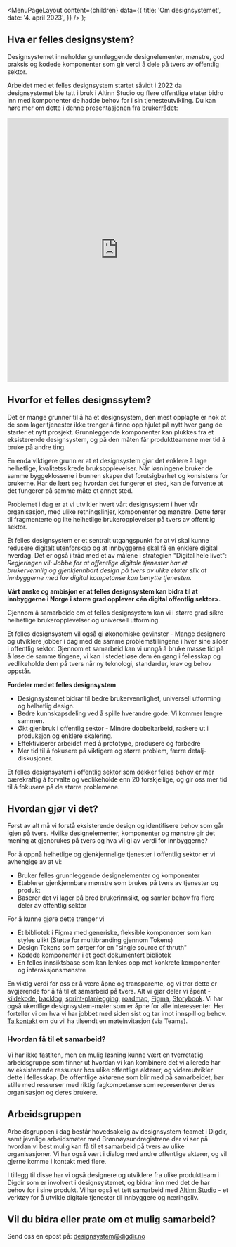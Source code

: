 
<Meta
  title='Om designsystemet'
  description='Beskrivelse'
/>

  <MenuPageLayout
    content={children}
    data={{
      title: 'Om designsystemet',
      date: '4. april 2023',
    }}
  />
);

## Hva er felles designsystem?

Designsystemet inneholder grunnleggende designelementer, mønstre, god praksis og kodede komponenter som gir verdi å dele på tvers av offentlig sektor.

Arbeidet med et felles designsystem startet såvidt i 2022 da designsystemet ble tatt i bruk i Altinn Studio og flere offentlige etater bidro inn med komponenter de hadde behov for i sin tjenesteutvikling. Du kan høre mer om dette i denne presentasjonen fra [brukerrådet](https://vimeo.com/757069999?embedded=true&source=vimeo_logo&owner=21253381):

<iframe
  src='https://player.vimeo.com/video/757069999?h=9b4a3be505'
  width='100%'
  height='600px'
  frameborder='0'
  allow='autoplay; fullscreen; picture-in-picture'
  allowfullscreen
></iframe>

## Hvorfor et felles designssytem?

Det er mange grunner til å ha et designsystem, den mest opplagte er nok at de som lager tjenester ikke trenger å finne opp hjulet på nytt hver gang de starter et nytt prosjekt. Grunnleggende komponenter kan plukkes fra et eksisterende designsystem, og på den måten får produktteamene mer tid å bruke på andre ting.

En enda viktigere grunn er at et designsystem gjør det enklere å lage helhetlige, kvalitetssikrede bruksopplevelser. Når løsningene bruker de samme byggeklossene i bunnen skaper det forutsigbarhet og konsistens for brukerne. Har de lært seg hvordan det fungerer et sted, kan de forvente at det fungerer på samme måte et annet sted.

Problemet i dag er at vi utvikler hvert vårt designsystem i hver vår organisasjon, med ulike retningslinjer, komponenter og mønstre. Dette fører til fragmenterte og lite helhetlige brukeropplevelser på tvers av offentlig sektor.

Et felles designsystem er et sentralt utgangspunkt for at vi skal kunne redusere digitalt utenforskap og at innbyggerne skal få en enklere digital hverdag. Det er også i tråd med et av målene i strategien "Digital hele livet": _Regjeringen vil: Jobbe for at offentlige digitale tjenester har et brukervennlig og gjenkjennbart design på tvers av ulike etater slik at innbyggerne med lav digital kompetanse kan benytte tjenesten._

**Vårt ønske og ambisjon er at felles designsystem kan bidra til at innbyggerne i Norge i større grad opplever «én digital offentlig sektor».**

Gjennom å samarbeide om et felles designsystem kan vi i større grad sikre helhetlige brukeropplevelser og universell utforming.

Et felles designsystem vil også gi økonomiske gevinster - Mange designere og utviklere jobber i dag med de samme problemstillingene i hver sine siloer i offentlig sektor. Gjennom et samarbeid kan vi unngå å bruke masse tid på å løse de samme tingene, vi kan i stedet løse dem èn gang i fellesskap og vedlikeholde dem på tvers når ny teknologi, standarder, krav og behov oppstår.

**Fordeler med et felles designsystem**

- Designsystemet bidrar til bedre brukervennlighet, universell utforming og helhetlig design.
- Bedre kunnskapsdeling ved å spille hverandre gode. Vi kommer lengre sammen.
- Økt gjenbruk i offentlig sektor​ - Mindre dobbeltarbeid, raskere ut i produksjon og enklere skalering.
- Effektiviserer arbeidet med å prototype, produsere og forbedre
- Mer tid til å fokusere på viktigere og større problem, færre detalj-diskusjoner.

Et felles designsystem i offentlig sektor som dekker felles behov er mer bærekraftig å forvalte og vedlikeholde enn 20 forskjellige, og gir oss mer tid til å fokusere på de større problemene.

## Hvordan gjør vi det?

Først av alt må vi forstå eksisterende design og identifisere behov som går igjen på tvers. Hvilke designelementer, komponenter og mønstre gir det mening at gjenbrukes på tvers og hva vil gi av verdi for innbyggerne?

For å oppnå helhetlige og gjenkjennelige tjenester i offentlig sektor er vi avhengige av at vi:

- Bruker felles grunnleggende designelementer og komponenter
- Etablerer gjenkjennbare mønstre som brukes på tvers av tjenester og produkt
- Baserer det vi lager på bred brukerinnsikt, og samler behov fra flere deler av offentlig sektor

For å kunne gjøre dette trenger vi

- Et bibliotek i Figma med generiske, fleksible komponenter som kan styles ulikt (Støtte for multibranding gjennom Tokens)
- Design Tokens som sørger for en "single source of thruth"
- Kodede komponenter i et godt dokumentert bibliotek
- En felles innsiktsbase som kan lenkes opp mot konkrete komponenter og interaksjonsmønstre

En viktig verdi for oss er å være åpne og transparente, og vi tror dette er avgjørende for å få til et samarbeid på tvers. Alt vi gjør deler vi åpent - [kildekode](https://github.com/digdir/designsystem), [backlog](https://github.com/orgs/digdir/projects/3/views/1), [sprint-planlegging](https://github.com/orgs/digdir/projects/3/views/8), [roadmap](https://github.com/orgs/digdir/projects/3/views/1?pane=issue&itemId=19744450), [Figma](https://www.figma.com/file/vpM9dqqQPHqU6ogfKp5tlr/Felles-komponenter?node-id=6615%3A20148&t=rJYuezxREbfP1OVv-1), [Storybook](https://digdir.github.io/designsystem/). Vi har også ukentlige designsystem-møter som er åpne for alle interessenter. Her forteller vi om hva vi har jobbet med siden sist og tar imot innspill og behov. [Ta kontakt](mailto:designsystem@digdir.no) om du vil ha tilsendt en møteinvitasjon (via Teams).

### Hvordan få til et samarbeid?

Vi har ikke fastiten, men en mulig løsning kunne vært en tverretatlig arbeidsgruppe som finner ut hvordan vi kan kombinere det vi allerede har av eksisterende ressurser hos ulike offentlige aktører, og videreutvikler dette i fellesskap. De offentlige aktørene som blir med på samarbeidet, bør stille med ressurser med riktig fagkompetanse som representerer deres organisasjon og deres brukere.

## Arbeidsgruppen

Arbeidsgruppen i dag består hovedsakelig av designsystem-teamet i Digdir, samt jevnlige arbeidsmøter med Brønnøysundregistrene der vi ser på hvordan vi best mulig kan få til et samarbeid på tvers av ulike organisasjoner. Vi har også vært i dialog med andre offentlige aktører, og vil gjerne komme i kontakt med flere.

I tillegg til disse har vi også designere og utviklere fra ulike produktteam i Digdir som er involvert i designsystemet, og bidrar inn med det de har behov for i sine produkt. Vi har også et tett samarbeid med [Altinn Studio](https://altinn.studio/) - et verktøy for å utvikle digitale tjenester til innbyggere og næringsliv.

## Vil du bidra eller prate om et mulig samarbeid?

Send oss en epost på:
[designsystem@digdir.no](mailto:designsystem@digdir.no)
